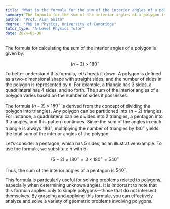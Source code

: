 ```yaml
---
title: "What is the formula for the sum of the interior angles of a polygon?"
summary: The formula for the sum of the interior angles of a polygon is $(n-2) \times 180^\circ$.
author: "Prof. Alan Smith"
degree: "PhD in Physics, University of Cambridge"
tutor_type: "A-Level Physics Tutor"
date: 2024-06-30
---
```


The formula for calculating the sum of the interior angles of a polygon is given by:

$$(n-2) \times 180^\circ$$

To better understand this formula, let’s break it down. A polygon is defined as a two-dimensional shape with straight sides, and the number of sides in the polygon is represented by $n$. For example, a triangle has $3$ sides, a quadrilateral has $4$ sides, and so forth. The sum of the interior angles of a polygon varies based on the number of sides it possesses.

The formula $(n-2) \times 180^\circ$ is derived from the concept of dividing the polygon into triangles. Any polygon can be partitioned into $(n-2)$ triangles. For instance, a quadrilateral can be divided into $2$ triangles, a pentagon into $3$ triangles, and this pattern continues. Since the sum of the angles in each triangle is always $180^\circ$, multiplying the number of triangles by $180^\circ$ yields the total sum of the interior angles of the polygon.

Let’s consider a pentagon, which has $5$ sides, as an illustrative example. To use the formula, we substitute $n$ with $5$:

$$
(5-2) \times 180^\circ = 3 \times 180^\circ = 540^\circ
$$

Thus, the sum of the interior angles of a pentagon is $540^\circ$.

This formula is particularly useful for solving problems related to polygons, especially when determining unknown angles. It is important to note that this formula applies only to simple polygons—those that do not intersect themselves. By grasping and applying this formula, you can effectively analyze and solve a variety of geometric problems involving polygons.
    